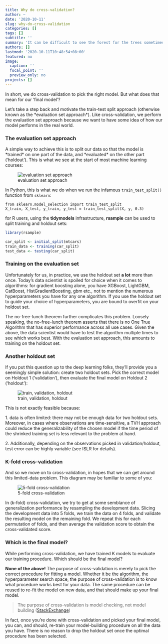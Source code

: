 ```yaml
---
title: Why do cross-validation?
author: ~
date: '2020-10-11'
slug: why-do-cross-validation
categories: []
tags: []
subtitle: ''
summary: 'It can be difficult to see the forest for the trees sometimes. And it certainly can be the case with cross-validation.'
authors: []
lastmod: '2020-10-11T10:48:54+08:00'
featured: no
image:
  caption: ''
  focal_point: ''
  preview_only: no
projects: []
---
```


In short, we do cross-validation to pick the right model. But what does that mean for our 'final model'?

Let's take a step back and motivate the train-test split approach (otherwise known as the \*evaluation set approach\*). Like cross-validation, we perform the evaluation set approach because we want to have some idea of how our model performs in the real world.

### The evaluation set approach

A simple way to achieve this is to split our data so that the model is \*trained\* on one part of the data, and \*evaluated\* on the other part ('holdout'). This is what we see at the start of most machine learning courses:

![evaluation set approach](/post/2020-10-11-why-do-cross-validation_files/Screenshot 2020-10-11 105549.png)

In Python, this is what we do when we run the infamous `train_test_split()` function from `sklearn`:

``` .python
from sklearn.model_selection import train_test_split
X_train, X_test, y_train, y_test = train_test_split(X, y, 0.3)
```

for R users, using the **tidymodels** infrastructure, **rsample** can be used to split training and holdout sets:

``` .r
library(rsample) 

car_split <- initial_split(mtcars)
train_data <- training(car_split)
test_data <- testing(car_split)
```

### Training on the evaluation set

Unfortunately for us, in practice, we use the holdout set **a lot** more than once. Today's data scientist is spoiled for choice when it comes to algorithms: for gradient boosting alone, you have XGBoost, LightGBM, CatBoost, HistGradientBoosting, gbm etc., not to mention the numerous hyperparameters you have for any one algorithm. If you use the holdout set to guide your choice of hyperparameters, you are bound to overfit on your holdout set.

The no-free-lunch theorem further complicates this problem. Loosely speaking, the no-free-lunch theorem asserts that there is no One True Algorithm that has superior performance across all use cases. Given the above, the data scientist would have to test the algorithm multiple times to see which works best. With the evaluation set approach, this amounts to training on the holdout set.

### Another holdout set

If you put this question up to the deep learning folks, they'll provide you a seemingly simple solution: create two holdout sets. Pick the correct model on Holdout 1 ('validation'), then evaluate the final model on Holdout 2 ('holdout'):

![train, validation, holdout](/post/2020-10-11-why-do-cross-validation_files/Screenshot 2020-10-11 105453.png)

This is not exactly feasible because:

1\. data is often limited: there may not be enough data for two holdout sets. Moreover, in cases where observations are time-sensitive, a TVH approach could reduce the generalizability of the chosen model if the time period of the shrinked training set is less relevant to the problem at hand.

2\. Additionally, depending on the observations picked in validation/holdout, test error can be highly variable (see ISLR for details).

### K-fold cross-validation

And so we move on to cross-validation, in hopes that we can get around this limited-data problem. This diagram may be familiar to some of you:

![5-fold cross-validation](/post/2020-10-11-why-do-cross-validation_files/Screenshot 2020-10-11 105633.png)

In (k-fold) cross-validation, we try to get at some semblance of generalization performance by resampling the development data. Slicing the development data into 5 folds, we train the data on 4 folds, and validate the resulting model on the remaining fold. We repeat this for each permutation of folds, and then average the validation score to obtain the cross-validated score.

### Which is the final model?

While performing cross-validation, we have trained K models to evaluate our training procedure. Which should be the final model?

**None of the above!** The purpose of cross-validation is merely to pick the correct procedure for fitting a model. Whether it be the algorithm, the hyperparameter search space, the purpose of cross-validation is to know what procedure works best for your data. The same procedure can be reused to re-fit the model on new data, and that should make up your final model.

> The purpose of cross-validation is model checking, not model building ([StackExchange](https://stats.stackexchange.com/a/52277))

In fact, once you're done with cross-validation and picked your final model, you can, and should, re-train your model-building procedure on all the data you have. There is no reason to drop the holdout set once the optimal procedure has been selected.
